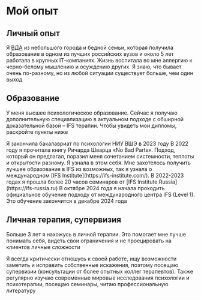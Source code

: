 
# Мой опыт

## Личный опыт

Я [ВДА](https://fem-books.livejournal.com/2123804.html) из небольшого города и бедной семьи, которая получила образование в одном из лучших российских вузов и около 5 лет работала в крупных IT-компаниях. Жизнь воспитала во мне аллергию к черно-белому мышлению и осуждению других. Я знаю, что бывает очень по-разному, но из любой ситуации существует больше, чем один выход

## Образование

У меня высшее психологическое образование. Сейчас я получаю дополнительную специализацию в актуальном подходе с обширной доказательной базой – IFS терапии. Чтобы увидеть мои дипломы, раскройте пункты ниже

<Accordion title="НИУ ВШЭ Психология">
  Я закончила бакалавриат по психологии НИУ ВШЭ в 2023 году
  <ResizableImage src={hseDiploma} alt="Диплом бакалавра психологии НИУ ВШЭ" />
</Accordion>

<Accordion title="IFS Institute Level 1">
  В 2022 году я прочитала книгу Ричарда Шварца «No Bad Parts». Подход, который он предлагал, поразил меня сочетанием системности, теплоты и открытости разному. Я узнала в этом себя. Мне захотелось получить лучшее образование в IFS из возможных, так я узнала о международном [IFS Institute](https://ifs-institute.com/). В 2022-2023 годах я прошла более 20 часов семинаров от [IFS Institute Russia](https://ifs-russia.ru)
  В октябре 2024 года я начала проходить официальное обучение подходу от международного центра IFS (Level 1). Это обучение закончится в декабре 2024 года
    <ResizableImage src={ifsCertificate1} alt="IFS сертификат 1" />
    <ResizableImage src={ifsCertificate2} alt="IFS сертификат 2" />
    <ResizableImage src={ifsCertificate3} alt="IFS сертификат 3" />
</Accordion>

## Личная терапия, супервизия

Больше 3 лет я нахожусь в личной терапии. Это помогает мне лучше понимать себя, видеть свои ограничения и не проецировать на клиентов личные сложности

Я всегда критически отношусь к своей работе, ищу возможности заметить и исправить собственные искажения, поэтому посещаю супервизии (консультации от более опытных коллег терапевтов). Также регулярно изучаю современные мировые исследования психологии и психотерапии, посещаю семинары, читаю профессиональную литературу
